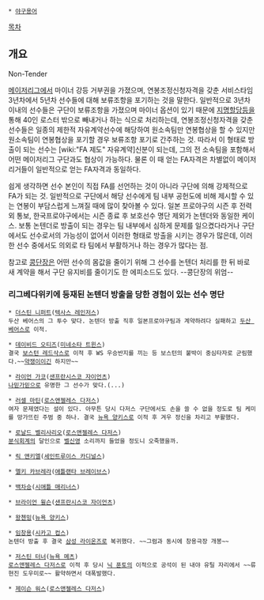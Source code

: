  * [[야구용어]]
[[목차]]
== 개요 ==
Non-Tender

[[메이저리그]]에서 마이너 강등 거부권을 가졌으며, 연봉조정신청자격을 갖춘 서비스타임 3년차에서 5년차 선수들에 대해 보류조항을 포기하는 것을 말한다. 일반적으로 3년차 이내의 선수들은 구단이 보류조항을 가졌으며 마이너 옵션이 있기 때문에 [[지명할당]]등을 통해 40인 로스터 밖으로 빼내거나 하는 식으로 처리하는데, 연봉조정신청자격을 갖춘 선수들은 일종의 제한적 자유계약선수에 해당하여 원소속팀만 연봉협상을 할 수 있지만 원소속팀이 연봉협상을 포기할 경우 보류조항 포기로 간주하는 것. 따라서 이 형태로 방출이 되는 선수는 [wiki:"FA 제도" 자유계약]신분이 되는데, 그의 전 소속팀을 포함해서 어떤 메이저리그 구단과도 협상이 가능하다. 물론 이 때 얻는 FA자격은 차별없이 메이저리거들이 일반적으로 얻는 FA자격과 동일하다.

쉽게 생각하면 선수 본인이 직접 FA를 선언하는 것이 아니라 구단에 의해 강제적으로 FA가 되는 것. 일반적으로 구단에서 해당 선수에게 팀 내부 공헌도에 비해 제시할 수 있는 연봉이 부담스럽게 느껴질 때에 많이 찾아볼 수 있다. 일본 프로야구의 시즌 후 전력 외 통보, 한국프로야구에서는 시즌 종료 후 보호선수 명단 제외가 논텐더와 동일한 케이스. 보통 논텐더로 방출이 되는 경우는 팀 내부에서 심하게 문제를 일으켰다라거나 구단에서도 선수로서의 가능성이 없어서 이러한 형태로 방출을 시키는 경우가 많은데, 이러한 선수 중에서도 의외로 타 팀에서 부활하거나 하는 경우가 많다는 점. 

참고로 [[빌리 빈|콩단장]]은 어떤 선수의 몸값을 줄이기 위해 그 선수를 논텐더 처리를 한 뒤 바로 새 계약을 해서 구단 유지비를 줄이기도 한 에피소드도 있다. --콩단장의 위엄-- 

=== 리그베다위키에 등재된 논텐더 방출을 당한 경험이 있는 선수 명단 ===
 * [[더스틴 니퍼트]]([[텍사스 레인저스]]) 
 두산 베어스의 그 투수 맞다. 논텐더 방출 직후 일본프로야구팀과 계약하려다 실패하고 [[두산 베어스]]로 이적.

 * [[데이비드 오티즈]]([[미네소타 트윈스]])
 결국 [[보스턴 레드삭스]]로 이적 후 WS 우승반지를 끼는 등 보스턴의 붙박이 중심타자로 군림했다.~~[[약쟁이]]이긴 하지만~~

 * [[라이언 가코]]([[샌프란시스코 자이언츠]])
 [[나믿가믿]]으로 유명한 그 선수가 맞다.(...)

 * [[러셀 마틴]]([[로스앤젤레스 다저스]])
 여자 문제였다는 설이 있다. 아무튼 당시 다저스 구단에서도 손을 쓸 수 없을 정도로 팀 케미를 망가뜨린 주범 중 하나. 결국 [[뉴욕 양키스]]로 이적 후 겨우 정신을 차리고 부활했다.

 * [[로날드 벨리사리오]]([[로스앤젤레스 다저스]])
 [[분식회계#s-2|분식회계]]의 달인으로 [[송신영|벨신영]] 소리까지 들었을 정도니 오죽했을까.

 * [[릭 앤키엘]]([[세인트루이스 카디널스]])

 * [[멜키 카브레라]]([[애틀랜타 브레이브스]])

 * [[백차승]]([[시애틀 매리너스]])

 * [[브라이언 윌슨]]([[샌프란시스코 자이언츠]])

 * [[왕첸밍]]([[뉴욕 양키스]])

 * [[임창용]]([[시카고 컵스]])
 논텐더 방출 후 결국 [[삼성 라이온즈]]로 복귀했다. ~~그럼과 동시에 창용극장 개봉~~

 * [[저스틴 터너]]([[뉴욕 메츠]]) 
 [[로스앤젤레스 다저스]]로 이적 후 당시 [[닉 푼토]]의 이적으로 공석이 된 내야 유틸 자리에서 ~~류현진 도우미로~~ 활약하면서 대폭발했다.

 * [[제이슨 워스]]([[로스앤젤레스 다저스]])
